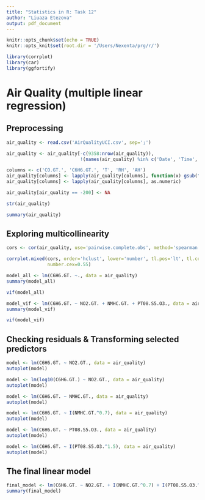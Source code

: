 ```yaml
---
title: "Statistics in R: Task 12"
author: "Liuaza Etezova"
output: pdf_document
---
```


```r
knitr::opts_chunk$set(echo = TRUE)
knitr::opts_knit$set(root.dir = '/Users/Nexenta/prg/r/')
```

```r
library(corrplot)
library(car)
library(ggfortify)
```

# Air Quality (multiple linear regression)

## Preprocessing
```r
air_quality <- read.csv('AirQualityUCI.csv', sep=';')

air_quality <- air_quality[-c(9358:nrow(air_quality)), 
                           !(names(air_quality) %in% c('Date', 'Time', 'X','X.1'))] 

columns <- c('CO.GT.', 'C6H6.GT.', 'T', 'RH', 'AH')
air_quality[columns] <- lapply(air_quality[columns], function(x) gsub(",", ".", x))
air_quality[columns] <- lapply(air_quality[columns], as.numeric)

air_quality[air_quality == -200] <- NA
```

```r
str(air_quality)
```

```r
summary(air_quality)
```

## Exploring multicollinearity
```r
cors <- cor(air_quality, use='pairwise.complete.obs', method='spearman')
```

```r
corrplot.mixed(cors, order='hclust', lower='number', tl.pos='lt', tl.col='black', 
               number.cex=0.55)
```

```r
model_all <- lm(C6H6.GT. ~., data = air_quality)
summary(model_all)
```

```r
vif(model_all)
```


```r
model_vif <- lm(C6H6.GT. ~ NO2.GT. + NMHC.GT. + PT08.S5.O3., data = air_quality)
summary(model_vif)
```

```r
vif(model_vif)
```

## Checking residuals & Transforming selected predictors
```r
model <- lm(C6H6.GT. ~ NO2.GT., data = air_quality)
autoplot(model)
```
```r
model <- lm(log10(C6H6.GT.) ~ NO2.GT., data = air_quality)
autoplot(model)
```


```r
model <- lm(C6H6.GT. ~ NMHC.GT., data = air_quality)
autoplot(model)
```

```r
model <- lm(C6H6.GT. ~ I(NMHC.GT.^0.7), data = air_quality)
autoplot(model)
```

```r
model <- lm(C6H6.GT. ~ PT08.S5.O3., data = air_quality)
autoplot(model)
```
```r
model <- lm(C6H6.GT. ~ I(PT08.S5.O3.^1.5), data = air_quality)
autoplot(model)
```

## The final linear model
```r
final_model <- lm(C6H6.GT. ~ NO2.GT. + I(NMHC.GT.^0.7) + I(PT08.S5.O3.^1.5), data = air_quality)
summary(final_model)
```
